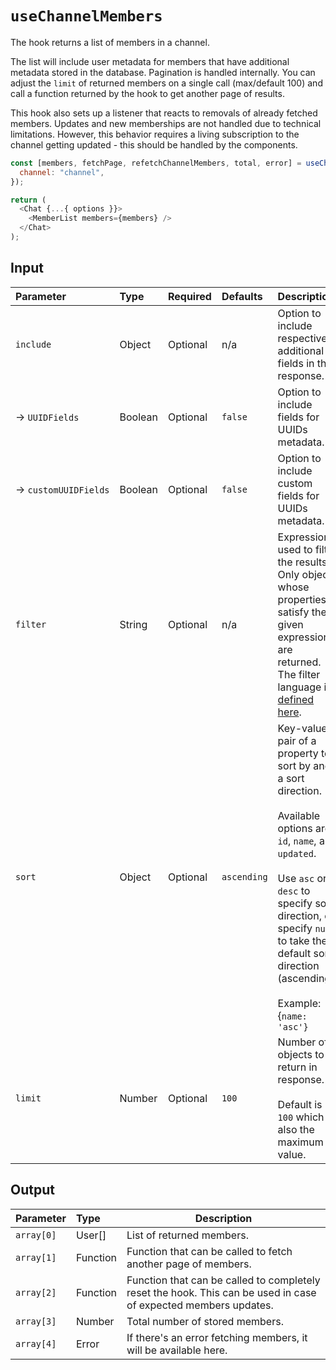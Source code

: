
<Meta title="Custom Hooks/useChannelMembers" />

# `useChannelMembers`

The hook returns a list of members in a channel.

The list will include user metadata for members that have additional metadata stored in the
database. Pagination is handled internally. You can adjust the `limit` of returned members on a
single call (max/default 100) and call a function returned by the hook to get another page of
results.

This hook also sets up a listener that reacts to removals of already fetched members. Updates and
new memberships are not handled due to technical limitations. However, this behavior requires a
living subscription to the channel getting updated - this should be handled by the components.

```js
const [members, fetchPage, refetchChannelMembers, total, error] = useChannelMembers({
  channel: "channel",
});

return (
  <Chat {...{ options }}>
    <MemberList members={members} />
  </Chat>
);
```

## Input

| Parameter                 | Type    | Required | Defaults    | Description                                                                                                                                                                                                                                                                                   |
| :------------------------ | :------ | :------- | :---------- | :-------------------------------------------------------------------------------------------------------------------------------------------------------------------------------------------------------------------------------------------------------------------------------------------- |
| `include`                 | Object  | Optional | n/a         | Option to include respective additional fields in the response.                                                                                                                                                                                                                               |
| →&nbsp;`UUIDFields`       | Boolean | Optional | `false`     | Option to include fields for UUIDs metadata.                                                                                                                                                                                                                                                  |
| →&nbsp;`customUUIDFields` | Boolean | Optional | `false`     | Option to include custom fields for UUIDs metadata.                                                                                                                                                                                                                                           |
| `filter`                  | String  | Optional | n/a         | Expression used to filter the results. Only objects whose properties satisfy the given expression are returned. The filter language is [defined here](https://www.pubnub.com/docs/sdks/javascript/api-reference/objects#objects-filtering-language-definition).                               |
| `sort`                    | Object  | Optional | `ascending` | Key-value pair of a property to sort by and a sort direction. <br/> <br/> Available options are `id`, `name`, and `updated`. <br/> <br/> Use `asc` or `desc` to specify sort direction, or specify `null` to take the default sort direction (ascending). <br/> <br/>Example: {`name: 'asc'}` |
| `limit`                   | Number  | Optional | `100`       | Number of objects to return in response. <br/> <br/>Default is `100` which is also the maximum value.                                                                                                                                                                                         |

## Output

| Parameter   | Type     | Description                                                                                                     |
| :---------- | :------- | --------------------------------------------------------------------------------------------------------------- |
| `array[0]`  | User[]   | List of returned members.                                                                                       |
| `array[1] ` | Function | Function that can be called to fetch another page of members.                                                   |
| `array[2]`  | Function | Function that can be called to completely reset the hook. This can be used in case of expected members updates. |
| `array[3]`  | Number   | Total number of stored members.                                                                                 |
| `array[4]`  | Error    | If there's an error fetching members, it will be available here.                                                |
